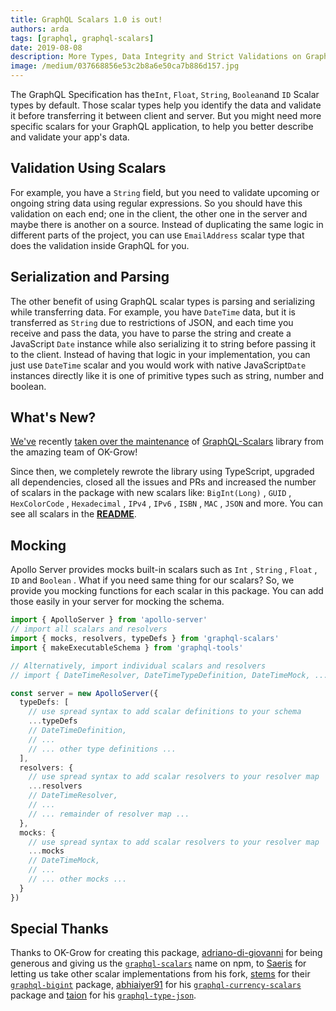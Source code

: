 ```yaml
---
title: GraphQL Scalars 1.0 is out!
authors: arda
tags: [graphql, graphql-scalars]
date: 2019-08-08
description: More Types, Data Integrity and Strict Validations on GraphQL.
image: /medium/037668856e53c2b8a6e50ca7b886d157.jpg
---
```


The GraphQL Specification has the`Int`, `Float`, `String`, `Boolean`and `ID` Scalar types by
default. Those scalar types help you identify the data and validate it before transferring it
between client and server. But you might need more specific scalars for your GraphQL application, to
help you better describe and validate your app's data.

## Validation Using Scalars

For example, you have a `String` field, but you need to validate upcoming or ongoing string data
using regular expressions. So you should have this validation on each end; one in the client, the
other one in the server and maybe there is another on a source. Instead of duplicating the same
logic in different parts of the project, you can use `EmailAddress` scalar type that does the
validation inside GraphQL for you.

## Serialization and Parsing

The other benefit of using GraphQL scalar types is parsing and serializing while transferring data.
For example, you have `DateTime` data, but it is transferred as `String` due to restrictions of
JSON, and each time you receive and pass the data, you have to parse the string and create a
JavaScript `Date` instance while also serializing it to string before passing it to the client.
Instead of having that logic in your implementation, you can just use `DateTime` scalar and you
would work with native JavaScript`Date` instances directly like it is one of primitive types such as
string, number and boolean.

## What's New?

[We've](/) recently [taken over the maintenance](/blog/taking-over-merge-graphql-schemas) of
[GraphQL-Scalars](https://graphql-scalars.dev) library from the amazing team of OK-Grow!

Since then, we completely rewrote the library using TypeScript, upgraded all dependencies, closed
all the issues and PRs and increased the number of scalars in the package with new scalars like:
`BigInt(Long)` , `GUID` , `HexColorCode` , `Hexadecimal` , `IPv4` , `IPv6` , `ISBN` , `MAC` , `JSON`
and more. You can see all scalars in the
[**README**](https://graphql-scalars.dev/docs/introduction).

## Mocking

Apollo Server provides mocks built-in scalars such as `Int` , `String` , `Float` , `ID` and
`Boolean` . What if you need same thing for our scalars? So, we provide you mocking functions for
each scalar in this package. You can add those easily in your server for mocking the schema.

```typescript
import { ApolloServer } from 'apollo-server'
// import all scalars and resolvers
import { mocks, resolvers, typeDefs } from 'graphql-scalars'
import { makeExecutableSchema } from 'graphql-tools'

// Alternatively, import individual scalars and resolvers
// import { DateTimeResolver, DateTimeTypeDefinition, DateTimeMock, ... } from "graphql-scalars"

const server = new ApolloServer({
  typeDefs: [
    // use spread syntax to add scalar definitions to your schema
    ...typeDefs
    // DateTimeDefinition,
    // ...
    // ... other type definitions ...
  ],
  resolvers: {
    // use spread syntax to add scalar resolvers to your resolver map
    ...resolvers
    // DateTimeResolver,
    // ...
    // ... remainder of resolver map ...
  },
  mocks: {
    // use spread syntax to add scalar resolvers to your resolver map
    ...mocks
    // DateTimeMock,
    // ...
    // ... other mocks ...
  }
})
```

## Special Thanks

Thanks to OK-Grow for creating this package,
[adriano-di-giovanni](https://github.com/adriano-di-giovanni) for being generous and giving us the
[`graphql-scalars`](http://npmjs.com/package/graphql-scalars) name on npm, to
[Saeris](https://github.com/Saeris) for letting us take other scalar implementations from his fork,
[stems](https://github.com/stems) for their
[`graphql-bigint`](https://github.com/stems/graphql-bigint) package,
[abhiaiyer91](https://github.com/abhiaiyer91) for his
[`graphql-currency-scalars`](https://github.com/abhiaiyer91/graphql-currency-scalars) package and
[taion](https://github.com/taion) for his
[`graphql-type-json`](https://github.com/taion/graphql-type-json).
